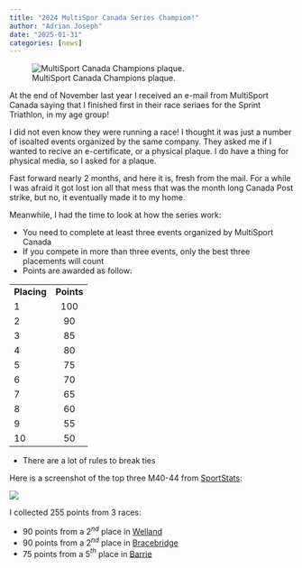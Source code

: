 ```yaml
---
title: "2024 MultiSpor Canada Series Champion!"
author: "Adrian Joseph"
date: "2025-01-31"
categories: [news]
---
```


![MultiSport Canada Champions plaque.](img/cover.png)

At the end of November last year I received an e-mail from MultiSport Canada saying that I finished first in their race seriaes for the Sprint Triathlon, in my age group!

I did not even know they were running a race! I thought it was just a number of isoalted events organized by the same company. They asked me if I wanted to recive an e-certificate, or a physical plaque. I do have a thing for physical media, so I asked for a plaque.

Fast forward nearly 2 months, and here it is, fresh from the mail. For a while I was afraid it got lost ion all that mess that was the month long Canada Post strike, but no, it eventually made it to my home.

Meanwhile, I had the time to look at how the series work:

-   You need to complete at least three events organized by MultiSport Canada
-   If you compete in more than three events, only the best three placements will count
-   Points are awarded as follow:

|             |            |
|-------------|:----------:|
| **Placing** | **Points** |
| 1           |    100     |
| 2           |     90     |
| 3           |     85     |
| 4           |     80     |
| 5           |     75     |
| 6           |     70     |
| 7           |     65     |
| 8           |     60     |
| 9           |     55     |
| 10          |     50     |

-   There are a lot of rules to break ties

Here is a screenshot of the top three M40-44 from [SportStats](https://sportstats.one/series/multisport-canada/points/6047):

![](img/top3.png)

I collected 255 points from 3 races:

* 90 points from a 2$^{nd}$ place in [Welland](/posts/2024-06-23_WELLAND_ROSE_CITY_SPRINT_TRIATHLON/index.qmd)
* 90 points from a 2$^{nd}$ place in [Bracebridge](/posts/2024-07-07_BRACEBRIDGE_SPRINT_TRIATHLON/index.qmd)
* 75 points from a 5$^{th}$ place in [Barrie](/posts/2024-08-11_BARRIE_SPRINT_TRIATHLON/index.qmd)
